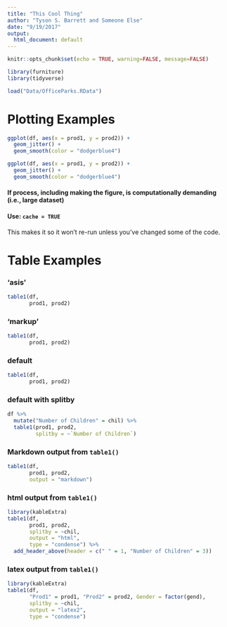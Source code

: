 ```yaml
---
title: "This Cool Thing"
author: "Tyson S. Barrett and Someone Else"
date: "9/19/2017"
output:
  html_document: default
---
```



```r
knitr::opts_chunk$set(echo = TRUE, warning=FALSE, message=FALSE)
```

```r
library(furniture)
library(tidyverse)

load("Data/OfficeParks.RData")
```



# Plotting Examples

```r
ggplot(df, aes(x = prod1, y = prod2)) +
  geom_jitter() +
  geom_smooth(color = "dodgerblue4")
```

```r
ggplot(df, aes(x = prod1, y = prod2)) +
  geom_jitter() +
  geom_smooth(color = "dodgerblue4")
```

#### If process, including making the figure, is computationally demanding (i.e., large dataset)

#### Use: `cache = TRUE`

This makes it so it won't re-run unless you've changed some of the code.




# Table Examples

### 'asis'
```r
table1(df,
       prod1, prod2)
```

### 'markup'
```r
table1(df,
       prod1, prod2)
```

### default
```r
table1(df,
       prod1, prod2)
```

### default with splitby
```r
df %>%
  mutate("Number of Children" = chil) %>%
  table1(prod1, prod2,
         splitby = ~`Number of Children`)
```

### Markdown output from `table1()`
```r
table1(df,
       prod1, prod2,
       output = "markdown")
```

### html output from `table1()`
```r
library(kableExtra)
table1(df,
       prod1, prod2,
       splitby = ~chil,
       output = "html",
       type = "condense") %>%
  add_header_above(header = c(" " = 1, "Number of Children" = 3))
```

### latex output from `table1()`
```r
library(kableExtra)
table1(df,
       "Prod1" = prod1, "Prod2" = prod2, Gender = factor(gend),
       splitby = ~chil,
       output = "latex2",
       type = "condense") 
```



